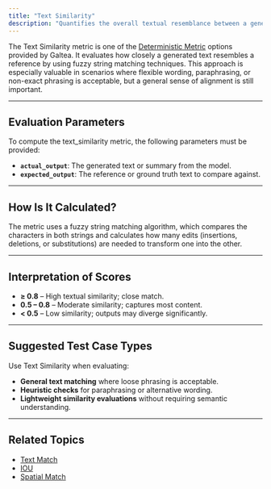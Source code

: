 ```yaml
---
title: "Text Similarity"
description: "Quantifies the overall textual resemblance between a generated summary and a reference summary by using character-level fuzzy matching. This metric accounts for minor variations in wording or structure while still capturing how similar the two texts are at a surface level."
---
```


The Text Similarity metric is one of the [Deterministic Metric](/concepts/metric) options provided by Galtea. It evaluates how closely a generated text resembles a reference by using fuzzy string matching techniques. This approach is especially valuable in scenarios where flexible wording, paraphrasing, or non-exact phrasing is acceptable, but a general sense of alignment is still important.

---
## Evaluation Parameters

To compute the text_similarity metric, the following parameters must be provided:

- **`actual_output`**: The generated text or summary from the model.
- **`expected_output`**: The reference or ground truth text to compare against.

---
## How Is It Calculated?

The metric uses a fuzzy string matching algorithm, which compares the characters in both strings and calculates how many edits (insertions, deletions, or substitutions) are needed to transform one into the other.


---
## Interpretation of Scores

- **≥ 0.8** – High textual similarity; close match.
- **0.5 – 0.8** – Moderate similarity; captures most content.
- **< 0.5** – Low similarity; outputs may diverge significantly.

---
## Suggested Test Case Types

Use Text Similarity when evaluating:

- **General text matching** where loose phrasing is acceptable.
- **Heuristic checks** for paraphrasing or alternative wording.
- **Lightweight similarity evaluations** without requiring semantic understanding.

---
## Related Topics

- [Text Match](/concepts/metric/text-match)
- [IOU](/concepts/metric/iou)
- [Spatial Match](/concepts/metric/spatial-match)

